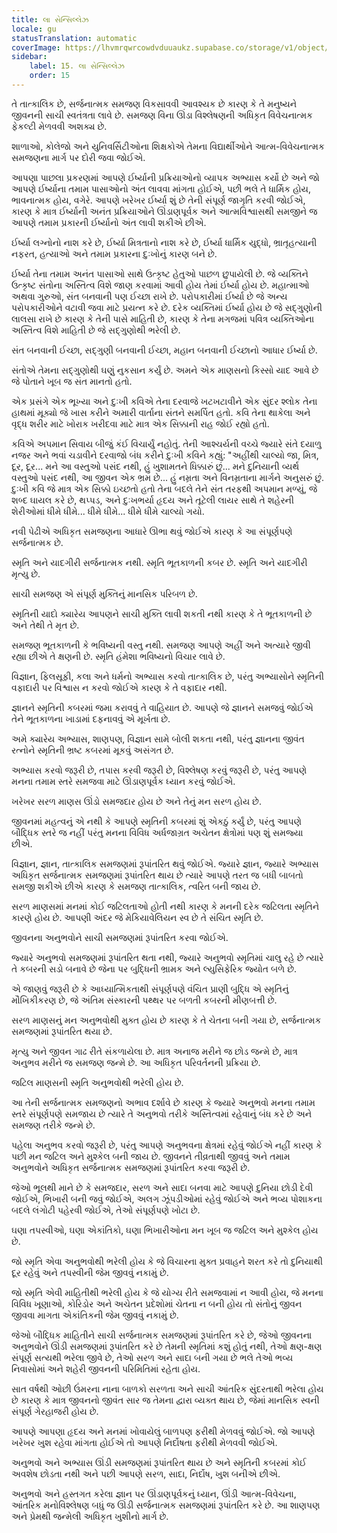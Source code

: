 ```yaml
---
title: લા સેન્સિલ્લેઝ
locale: gu
statusTranslation: automatic
coverImage: https://lhvmrqwrcowdvduuaukz.supabase.co/storage/v1/object/public/strapi-uploads/small_cover-educacion-fundamental.webp-2d51a7828a2b1309555be27f7e2a61a0.webp
sidebar:
    label: 15. લા સેન્સિલ્લેઝ
    order: 15
---
```

તે તાત્કાલિક છે, સર્જનાત્મક સમજણ વિકસાવવી આવશ્યક છે કારણ કે તે મનુષ્યને જીવનની સાચી સ્વતંત્રતા લાવે છે. સમજણ વિના ઊંડા વિશ્લેષણની અધિકૃત વિવેચનાત્મક ફેકલ્ટી મેળવવી અશક્ય છે.

શાળાઓ, કોલેજો અને યુનિવર્સિટીઓના શિક્ષકોએ તેમના વિદ્યાર્થીઓને આત્મ-વિવેચનાત્મક સમજણના માર્ગ પર દોરી જવા જોઈએ.

આપણા પાછલા પ્રકરણમાં આપણે ઈર્ષ્યાની પ્રક્રિયાઓનો વ્યાપક અભ્યાસ કર્યો છે અને જો આપણે ઈર્ષ્યાના તમામ પાસાઓનો અંત લાવવા માંગતા હોઈએ, પછી ભલે તે ધાર્મિક હોય, ભાવનાત્મક હોય, વગેરે. આપણે ખરેખર ઈર્ષ્યા શું છે તેની સંપૂર્ણ જાગૃતિ કરવી જોઈએ, કારણ કે માત્ર ઈર્ષ્યાની અનંત પ્રક્રિયાઓને ઊંડાણપૂર્વક અને આત્મવિશ્વાસથી સમજીને જ આપણે તમામ પ્રકારની ઈર્ષ્યાનો અંત લાવી શકીએ છીએ.

ઈર્ષ્યા લગ્નોનો નાશ કરે છે, ઈર્ષ્યા મિત્રતાનો નાશ કરે છે, ઈર્ષ્યા ધાર્મિક યુદ્ધો, ભ્રાતૃહત્યાની નફરત, હત્યાઓ અને તમામ પ્રકારના દુઃખોનું કારણ બને છે.

ઈર્ષ્યા તેના તમામ અનંત પાસાઓ સાથે ઉત્કૃષ્ટ હેતુઓ પાછળ છુપાયેલી છે. જે વ્યક્તિને ઉત્કૃષ્ટ સંતોના અસ્તિત્વ વિશે જાણ કરવામાં આવી હોય તેમાં ઈર્ષ્યા હોય છે. મહાત્માઓ અથવા ગુરુઓ, સંત બનવાની પણ ઈચ્છા રાખે છે. પરોપકારીમાં ઈર્ષ્યા છે જે અન્ય પરોપકારીઓને વટાવી જવા માટે પ્રયત્ન કરે છે. દરેક વ્યક્તિમાં ઈર્ષ્યા હોય છે જે સદ્ગુણોની લાલસા રાખે છે કારણ કે તેની પાસે માહિતી છે, કારણ કે તેના મગજમાં પવિત્ર વ્યક્તિઓના અસ્તિત્વ વિશે માહિતી છે જે સદ્ગુણોથી ભરેલી છે.

સંત બનવાની ઈચ્છા, સદ્ગુણી બનવાની ઈચ્છા, મહાન બનવાની ઈચ્છાનો આધાર ઈર્ષ્યા છે.

સંતોએ તેમના સદ્ગુણોથી ઘણું નુકસાન કર્યું છે. અમને એક માણસનો કિસ્સો યાદ આવે છે જે પોતાને ખૂબ જ સંત માનતો હતો.

એક પ્રસંગે એક ભૂખ્યા અને દુઃખી કવિએ તેના દરવાજે ખટખટાવીને એક સુંદર શ્લોક તેના હાથમાં મૂક્યો જે ખાસ કરીને અમારી વાર્તાના સંતને સમર્પિત હતો. કવિ તેના થાકેલા અને વૃદ્ધ શરીર માટે ખોરાક ખરીદવા માટે માત્ર એક સિક્કાની રાહ જોઈ રહ્યો હતો.

કવિએ અપમાન સિવાય બીજું કંઈ વિચાર્યું નહોતું. તેની આશ્ચર્યની વચ્ચે જ્યારે સંતે દયાળુ નજર અને ભવાં ચડાવીને દરવાજો બંધ કરીને દુઃખી કવિને કહ્યું: "અહીંથી ચાલ્યો જા, મિત્ર, દૂર, દૂર... મને આ વસ્તુઓ પસંદ નથી, હું ખુશામતને ધિક્કારું છું... મને દુનિયાની વ્યર્થ વસ્તુઓ પસંદ નથી, આ જીવન એક ભ્રમ છે... હું નમ્રતા અને વિનમ્રતાના માર્ગને અનુસરું છું. દુઃખી કવિ જે માત્ર એક સિક્કો ઇચ્છતો હતો તેના બદલે તેને સંત તરફથી અપમાન મળ્યું, જે શબ્દ ઘાયલ કરે છે, થપ્પડ, અને દુઃખભર્યા હૃદય અને તૂટેલી લાયર સાથે તે શહેરની શેરીઓમાં ધીમે ધીમે... ધીમે ધીમે... ધીમે ધીમે ચાલ્યો ગયો.

નવી પેઢીએ અધિકૃત સમજણના આધારે ઊભા થવું જોઈએ કારણ કે આ સંપૂર્ણપણે સર્જનાત્મક છે.

સ્મૃતિ અને યાદગીરી સર્જનાત્મક નથી. સ્મૃતિ ભૂતકાળની કબર છે. સ્મૃતિ અને યાદગીરી મૃત્યુ છે.

સાચી સમજણ એ સંપૂર્ણ મુક્તિનું માનસિક પરિબળ છે.

સ્મૃતિની યાદો ક્યારેય આપણને સાચી મુક્તિ લાવી શકતી નથી કારણ કે તે ભૂતકાળની છે અને તેથી તે મૃત છે.

સમજણ ભૂતકાળની કે ભવિષ્યની વસ્તુ નથી. સમજણ આપણે અહીં અને અત્યારે જીવી રહ્યા છીએ તે ક્ષણની છે. સ્મૃતિ હંમેશા ભવિષ્યનો વિચાર લાવે છે.

વિજ્ઞાન, ફિલસૂફી, કલા અને ધર્મનો અભ્યાસ કરવો તાત્કાલિક છે, પરંતુ અભ્યાસોને સ્મૃતિની વફાદારી પર વિશ્વાસ ન કરવો જોઈએ કારણ કે તે વફાદાર નથી.

જ્ઞાનને સ્મૃતિની કબરમાં જમા કરાવવું તે વાહિયાત છે. આપણે જે જ્ઞાનને સમજવું જોઈએ તેને ભૂતકાળના ખાડામાં દફનાવવું એ મૂર્ખતા છે.

અમે ક્યારેય અભ્યાસ, શાણપણ, વિજ્ઞાન સામે બોલી શકતા નથી, પરંતુ જ્ઞાનના જીવંત રત્નોને સ્મૃતિની ભ્રષ્ટ કબરમાં મૂકવું અસંગત છે.

અભ્યાસ કરવો જરૂરી છે, તપાસ કરવી જરૂરી છે, વિશ્લેષણ કરવું જરૂરી છે, પરંતુ આપણે મનના તમામ સ્તરે સમજવા માટે ઊંડાણપૂર્વક ધ્યાન કરવું જોઈએ.

ખરેખર સરળ માણસ ઊંડો સમજદાર હોય છે અને તેનું મન સરળ હોય છે.

જીવનમાં મહત્વનું એ નથી કે આપણે સ્મૃતિની કબરમાં શું એકઠું કર્યું છે, પરંતુ આપણે બૌદ્ધિક સ્તરે જ નહીં પરંતુ મનના વિવિધ અર્ધજાગ્રત અચેતન ક્ષેત્રોમાં પણ શું સમજ્યા છીએ.

વિજ્ઞાન, જ્ઞાન, તાત્કાલિક સમજણમાં રૂપાંતરિત થવું જોઈએ. જ્યારે જ્ઞાન, જ્યારે અભ્યાસ અધિકૃત સર્જનાત્મક સમજણમાં રૂપાંતરિત થાય છે ત્યારે આપણે તરત જ બધી બાબતો સમજી શકીએ છીએ કારણ કે સમજણ તાત્કાલિક, ત્વરિત બની જાય છે.

સરળ માણસમાં મનમાં કોઈ જટિલતાઓ હોતી નથી કારણ કે મનની દરેક જટિલતા સ્મૃતિને કારણે હોય છે. આપણી અંદર જે મેકિયાવેલિયન સ્વ છે તે સંચિત સ્મૃતિ છે.

જીવનના અનુભવોને સાચી સમજણમાં રૂપાંતરિત કરવા જોઈએ.

જ્યારે અનુભવો સમજણમાં રૂપાંતરિત થતા નથી, જ્યારે અનુભવો સ્મૃતિમાં ચાલુ રહે છે ત્યારે તે કબરની સડો બનાવે છે જેના પર બુદ્ધિની ભ્રામક અને લ્યુસિફેરિક જ્યોત બળે છે.

એ જાણવું જરૂરી છે કે આધ્યાત્મિકતાથી સંપૂર્ણપણે વંચિત પ્રાણી બુદ્ધિ એ સ્મૃતિનું મૌખિકીકરણ છે, જે અંતિમ સંસ્કારની પથ્થર પર બળતી કબરની મીણબત્તી છે.

સરળ માણસનું મન અનુભવોથી મુક્ત હોય છે કારણ કે તે ચેતના બની ગયા છે, સર્જનાત્મક સમજણમાં રૂપાંતરિત થયા છે.

મૃત્યુ અને જીવન ગાઢ રીતે સંકળાયેલા છે. માત્ર અનાજ મરીને જ છોડ જન્મે છે, માત્ર અનુભવ મરીને જ સમજણ જન્મે છે. આ અધિકૃત પરિવર્તનની પ્રક્રિયા છે.

જટિલ માણસની સ્મૃતિ અનુભવોથી ભરેલી હોય છે.

આ તેની સર્જનાત્મક સમજણનો અભાવ દર્શાવે છે કારણ કે જ્યારે અનુભવો મનના તમામ સ્તરે સંપૂર્ણપણે સમજાય છે ત્યારે તે અનુભવો તરીકે અસ્તિત્વમાં રહેવાનું બંધ કરે છે અને સમજણ તરીકે જન્મે છે.

પહેલા અનુભવ કરવો જરૂરી છે, પરંતુ આપણે અનુભવના ક્ષેત્રમાં રહેવું જોઈએ નહીં કારણ કે પછી મન જટિલ અને મુશ્કેલ બની જાય છે. જીવનને તીવ્રતાથી જીવવું અને તમામ અનુભવોને અધિકૃત સર્જનાત્મક સમજણમાં રૂપાંતરિત કરવા જરૂરી છે.

જેઓ ભૂલથી માને છે કે સમજદાર, સરળ અને સાદા બનવા માટે આપણે દુનિયા છોડી દેવી જોઈએ, ભિખારી બની જવું જોઈએ, અલગ ઝૂંપડીઓમાં રહેવું જોઈએ અને ભવ્ય પોશાકના બદલે લંગોટી પહેરવી જોઈએ, તેઓ સંપૂર્ણપણે ખોટા છે.

ઘણા તપસ્વીઓ, ઘણા એકાંતિકો, ઘણા ભિખારીઓના મન ખૂબ જ જટિલ અને મુશ્કેલ હોય છે.

જો સ્મૃતિ એવા અનુભવોથી ભરેલી હોય કે જે વિચારના મુક્ત પ્રવાહને શરત કરે તો દુનિયાથી દૂર રહેવું અને તપસ્વીની જેમ જીવવું નકામું છે.

જો સ્મૃતિ એવી માહિતીથી ભરેલી હોય કે જે યોગ્ય રીતે સમજવામાં ન આવી હોય, જે મનના વિવિધ ખૂણાઓ, કોરિડોર અને અચેતન પ્રદેશોમાં ચેતના ન બની હોય તો સંતોનું જીવન જીવવા માગતા એકાંતિકની જેમ જીવવું નકામું છે.

જેઓ બૌદ્ધિક માહિતીને સાચી સર્જનાત્મક સમજણમાં રૂપાંતરિત કરે છે, જેઓ જીવનના અનુભવોને ઊંડી સમજણમાં રૂપાંતરિત કરે છે તેમની સ્મૃતિમાં કશું હોતું નથી, તેઓ ક્ષણ-ક્ષણ સંપૂર્ણ સત્યથી ભરેલા જીવે છે, તેઓ સરળ અને સાદા બની ગયા છે ભલે તેઓ ભવ્ય નિવાસોમાં અને શહેરી જીવનની પરિમિતિમાં રહેતા હોય.

સાત વર્ષથી ઓછી ઉંમરના નાના બાળકો સરળતા અને સાચી આંતરિક સુંદરતાથી ભરેલા હોય છે કારણ કે માત્ર જીવનનો જીવંત સાર જ તેમના દ્વારા વ્યક્ત થાય છે, જેમાં માનસિક સ્વની સંપૂર્ણ ગેરહાજરી હોય છે.

આપણે આપણા હૃદય અને મનમાં ખોવાયેલું બાળપણ ફરીથી મેળવવું જોઈએ. જો આપણે ખરેખર ખુશ રહેવા માંગતા હોઈએ તો આપણે નિર્દોષતા ફરીથી મેળવવી જોઈએ.

અનુભવો અને અભ્યાસ ઊંડી સમજણમાં રૂપાંતરિત થાય છે અને સ્મૃતિની કબરમાં કોઈ અવશેષ છોડતા નથી અને પછી આપણે સરળ, સાદા, નિર્દોષ, ખુશ બનીએ છીએ.

અનુભવો અને હસ્તગત કરેલા જ્ઞાન પર ઊંડાણપૂર્વકનું ધ્યાન, ઊંડી આત્મ-વિવેચના, આંતરિક મનોવિશ્લેષણ બધું જ ઊંડી સર્જનાત્મક સમજણમાં રૂપાંતરિત કરે છે. આ શાણપણ અને પ્રેમથી જન્મેલી અધિકૃત ખુશીનો માર્ગ છે.

